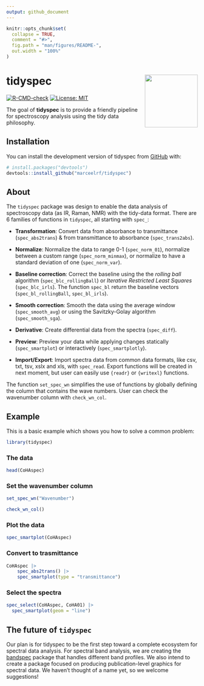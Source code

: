 ```yaml
---
output: github_document
---
```


<!-- README.md is generated from README.Rmd. Please edit that file -->

```r
knitr::opts_chunk$set(
  collapse = TRUE,
  comment = "#>",
  fig.path = "man/figures/README-",
  out.width = "100%"
)
```

# tidyspec <img src="man/figures/logo.png" align="right" height="139" alt="" />


<!-- badges: start -->
[![R-CMD-check](https://github.com/marceelrf/tidyspec/actions/workflows/R-CMD-check.yaml/badge.svg)](https://github.com/marceelrf/tidyspec/actions/workflows/R-CMD-check.yaml)
[![License: MIT](https://img.shields.io/badge/License-MIT-yellow.svg)](https://opensource.org/licenses/MIT)
<!-- badges: end -->

The goal of **tidyspec** is to provide a friendly pipeline for spectroscopy analysis using the tidy data philosophy.

## Installation

You can install the development version of tidyspec from [GitHub](https://github.com/) with:

``` r
# install.packages("devtools")
devtools::install_github("marceelrf/tidyspec")
```

## About

The `tidyspec` package was design to enable the data analysis of spectroscopy data (as IR, Raman, NMR) with the tidy-data format. There are 6 families of functions in `tidyspec`, all starting with `spec_`:

- **Transformation**: Convert data from absorbance to transmittance (`spec_abs2trans`) & from transmittance to absorbance (`spec_trans2abs`).  
- **Normalize**: Normalize the data to range 0-1 (`spec_norm_01`), normalize between a custom range (`spec_norm_minmax`), or normalize to have a standard deviation of one (`spec_norm_var`).  
- **Baseline correction**: Correct the baseline using the the *rolling ball* algorithm (`spec_blc_rollingBall`) or *Iterative Restricted Least Squares* (`spec_blc_irls`). The function `spec_bl` return the baseline vectors (`spec_bl_rollingBall`, `spec_bl_irls`).
- **Smooth correction**: Smooth the data using the average window (`spec_smooth_avg`) or using the Savitzky-Golay algorithm (`spec_smooth_sga`).  
- **Derivative**: Create differential data from the spectra (`spec_diff`).  
- **Preview**: Preview your data while applying changes statically (`spec_smartplot`) or interactively (`spec_smartplotly`).

- **Import/Export**: Import spectra data from common data formats, like csv, txt, tsv, xslx and xls, with `spec_read`. Export functions will be created in next moment, but user can easily use `{readr}` or `{writexl}` functions.

The function `set_spec_wn` simplifies the use of functions by globally defining the column that contains the wave numbers. User can check the wavenumber column with `check_wn_col`.

## Example

This is a basic example which shows you how to solve a common problem:

```r
library(tidyspec)
```

### The data  

```r
head(CoHAspec)
```

### Set the wavenumber column

```r
set_spec_wn("Wavenumber")

check_wn_col()
```

### Plot the data

```r
spec_smartplot(CoHAspec)
```

### Convert to trasmittance

```r
CoHAspec |>
    spec_abs2trans() |>
    spec_smartplot(type = "transmittance")
```

### Select the spectra

```r
spec_select(CoHAspec, CoHA01) |>
  spec_smartplot(geom = "line")
```

## The future of `tidyspec`  

Our plan is for tidyspec to be the first step toward a complete ecosystem for spectral data analysis. For spectral band analysis, we are creating the [bandspec](https://github.com/marceelrf/bandspec) package that handles different band profiles. We also intend to create a package focused on producing publication-level graphics for spectral data. We haven't thought of a name yet, so we welcome suggestions!

